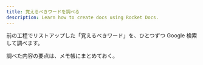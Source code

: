 ---
title: 覚えるべきワードを調べる
description: Learn how to create docs using Rocket Docs.
---

前の工程でリストアップした「覚えるべきワード」を、ひとつずつ Google 検索して調べます。

調べた内容の要点は、メモ帳にまとめておく。
